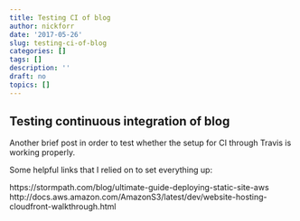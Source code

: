 ```yaml
---
title: Testing CI of blog
author: nickforr
date: '2017-05-26'
slug: testing-ci-of-blog
categories: []
tags: []
description: ''
draft: no
topics: []
---
```


## Testing continuous integration of blog

Another brief post in order to test whether the setup for CI through Travis is
working properly.

Some helpful links that I relied on to set everything up:


https://stormpath.com/blog/ultimate-guide-deploying-static-site-aws
http://docs.aws.amazon.com/AmazonS3/latest/dev/website-hosting-cloudfront-walkthrough.html
